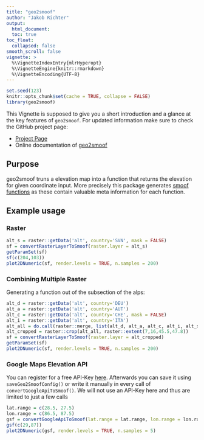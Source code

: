 ```yaml
---
title: "geo2smoof"
author: "Jakob Richter"
output:
  html_document:
  toc: true
toc_float:
  collapsed: false
smooth_scroll: false
vignette: >
  %\VignetteIndexEntry{mlrHyperopt}
  %\VignetteEngine{knitr::rmarkdown}
  %\VignetteEncoding{UTF-8}
---
```


```r
set.seed(123)
knitr::opts_chunk$set(cache = TRUE, collapse = FALSE)
library(geo2smoof)
```

This Vignette is supposed to give you a short introduction and a glance at the key features of `geo2smoof`.
For updated information make sure to check the GitHub project page:

- [Project Page](https://github.com/jakob-r/geo2smoof/)
- Online documentation of [geo2smoof](https://jakob-r.github.io/geo2smoof/)

## Purpose

geo2smoof truns a elevation map into a function that returns the elevation for given coordinate input.
More precisely this package generates [smoof functions](https://github.com/jakobbossek/smoof) as these contain valuable meta information for each function.

## Example usage

### Raster

```r
alt_s = raster::getData('alt', country='SVN', mask = FALSE)
sf = convertRasterLayerToSmoof(raster.layer = alt_s)
getParamSet(sf)
sf(c(204,103))
plot2DNumeric(sf, render.levels = TRUE, n.samples = 200)
```

### Combining Multiple Raster

Generating a function out of the subsection of the alps:
```r
alt_d = raster::getData('alt', country='DEU')
alt_a = raster::getData('alt', country='AUT')
alt_c = raster::getData('alt', country='CHE', mask = FALSE)
alt_i = raster::getData('alt', country='ITA')
alt_all = do.call(raster::merge, list(alt_d, alt_a, alt_c, alt_i, alt_s))
alt_cropped = raster::crop(alt_all, raster::extent(7,16,45.5,47.8))
sf = convertRasterLayerToSmoof(raster.layer = alt_cropped)
getParamSet(sf)
plot2DNumeric(sf, render.levels = TRUE, n.samples = 200)
```

### Google Maps Elevation API

You can register for a free API-Key [here](https://developers.google.com/maps/documentation/elevation/get-api-key).
Afterwards you can save it using `saveGeo2SmoofConfig()` or write it manually in every call of `convertGoogleApiToSmoof()`.
We will not use an API-Key here and thus are limited to just a few calls
```r
lat.range = c(28.5, 27.5)
lon.range = c(86.5, 87.5)
gsf = convertGoogleApiToSmoof(lat.range = lat.range, lon.range = lon.range)
gsf(c(29,87))
plot2DNumeric(gsf, render.levels = TRUE, n.samples = 5)
```
